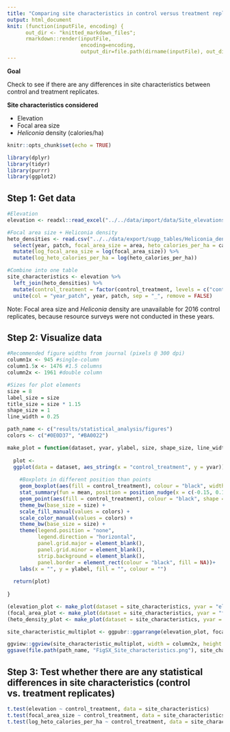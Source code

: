 ```yaml
---
title: "Comparing site characteristics in control versus treatment replicates"
output: html_document
knit: (function(inputFile, encoding) {
      out_dir <- "knitted_markdown_files";
      rmarkdown::render(inputFile,
                        encoding=encoding,
                        output_dir=file.path(dirname(inputFile), out_dir))})
---
```


**Goal**

Check to see if there are any differences in site characteristics between control and treatment replicates.

**Site characteristics considered**

- Elevation
- Focal area size
- *Heliconia* density (calories/ha)

```r
knitr::opts_chunk$set(echo = TRUE)

library(dplyr)
library(tidyr)
library(purrr)
library(ggplot2)
```

## Step 1: Get data

```r
#Elevation
elevation <- readxl::read_excel("../../data/import/data/Site_elevations.xlsx")

#Focal area size + Heliconia density
heto_densities <- read.csv("../../data/export/supp_tables/Heliconia_densities.csv") %>%
  select(year, patch, focal_area_size = area, heto_calories_per_ha = calories_per_ha) %>%
  mutate(log_focal_area_size = log(focal_area_size)) %>%
  mutate(log_heto_calories_per_ha = log(heto_calories_per_ha))

#Combine into one table
site_characteristics <- elevation %>%
  left_join(heto_densities) %>%
  mutate(control_treatment = factor(control_treatment, levels = c("control", "treatment"), labels = c("Control", "Treatment"))) %>%
  unite(col = "year_patch", year, patch, sep = "_", remove = FALSE)
```

Note: Focal area size and *Heliconia* density are unavailable for 2016 control replicates, because resource surveys were not conducted in these years.

## Step 2: Visualize data
```r
#Recommended figure widths from journal (pixels @ 300 dpi)
column1x <- 945 #single-column
column1.5x <- 1476 #1.5 columns
column2x <- 1961 #double column

#Sizes for plot elements
size = 8
label_size = size
title_size = size * 1.15
shape_size = 1
line_width = 0.25

path_name <- c("results/statistical_analysis/figures")
colors <- c("#0E0D37", "#BA0022")
```

```r
make_plot = function(dataset, yvar, ylabel, size, shape_size, line_width){
  
  plot <- 
  ggplot(data = dataset, aes_string(x = "control_treatment", y = yvar)) +
  
    #Boxplots in different position than points
    geom_boxplot(aes(fill = control_treatment), colour = "black", width = 0.15, position = position_nudge(x = c(-0.15, 0.15)), alpha = 0.5, outlier.shape = NA, size = line_width) +
    stat_summary(fun = mean, position = position_nudge(x = c(-0.15, 0.15)), geom = "point", shape = 18, size = shape_size) +
    geom_point(aes(fill = control_treatment), colour = "black", shape = 21, position = position_dodge(width = 0.45), alpha = 1, size = shape_size, stroke = line_width) +
    theme_bw(base_size = size) +
    scale_fill_manual(values = colors) +
    scale_color_manual(values = colors) +
    theme_bw(base_size = size) +
    theme(legend.position = "none",
          legend.direction = "horizontal",
          panel.grid.major = element_blank(),
          panel.grid.minor = element_blank(),
          strip.background = element_blank(),
          panel.border = element_rect(colour = "black", fill = NA))+
    labs(x = "", y = ylabel, fill = "", colour = "")
    
  return(plot)
    
} 

(elevation_plot <- make_plot(dataset = site_characteristics, yvar = "elevation", ylabel = "Elevation (m)", size = size, shape_size = shape_size, line_width = line_width))
(focal_area_plot <- make_plot(dataset = site_characteristics, yvar = "focal_area_size", ylabel = "Focal area size (ha)", size = size, shape_size = shape_size, line_width = line_width))
(heto_density_plot <- make_plot(dataset = site_characteristics, yvar = "log_heto_calories_per_ha", ylabel = expression("Ln"~italic(Heliconia)~"calories/ha"), size = size, shape_size = shape_size , line_width = line_width))

site_characteristic_multiplot <- ggpubr::ggarrange(elevation_plot, focal_area_plot, heto_density_plot, nrow = 1, ncol = 3, labels = c("(a)", "(b)", "(c)"), font.label = list(size = label_size, face = "plain"))

ggview::ggview(site_characteristic_multiplot, width = column2x, height = column2x/3, units = "px")
ggsave(file.path(path_name, "FigSX_Site_characteristics.png"), site_characteristic_multiplot, dpi = 300, width = column2x, height = column2x/3, units = "px", bg = "white", device = "tiff")
```

## Step 3: Test whether there are any statistical differences in site characteristics (control vs. treatment replicates)
```r
t.test(elevation ~ control_treatment, data = site_characteristics)
t.test(focal_area_size ~ control_treatment, data = site_characteristics, var.equal = FALSE)
t.test(log_heto_calories_per_ha ~ control_treatment, data = site_characteristics, var.equal = FALSE)
```